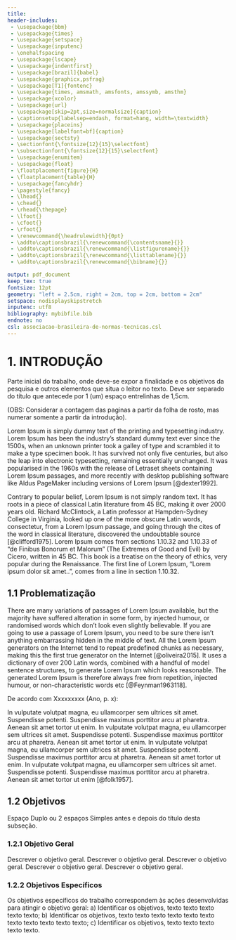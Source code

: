 ```yaml
---
title:
header-includes:
 - \usepackage{bbm}
 - \usepackage{times}
 - \usepackage{setspace}
 - \usepackage{inputenc}
 - \onehalfspacing
 - \usepackage{lscape}
 - \usepackage{indentfirst}
 - \usepackage[brazil]{babel}
 - \usepackage{graphicx,psfrag}
 - \usepackage[T1]{fontenc}
 - \usepackage{times, amsmath, amsfonts, amssymb, amsthm}
 - \usepackage{xcolor}
 - \usepackage{url}
 - \usepackage[skip=2pt,size=normalsize]{caption}
 - \captionsetup{labelsep=endash, format=hang, width=\textwidth} 
 - \usepackage{placeins}
 - \usepackage[labelfont=bf]{caption}
 - \usepackage{sectsty}
 - \sectionfont{\fontsize{12}{15}\selectfont}
 - \subsectionfont{\fontsize{12}{15}\selectfont}
 - \usepackage{enumitem}
 - \usepackage{float}
 - \floatplacement{figure}{H}
 - \floatplacement{table}{H}
 - \usepackage{fancyhdr}
 - \pagestyle{fancy}
 - \lhead{}
 - \chead{}
 - \rhead{\thepage}
 - \lfoot{}
 - \cfoot{}
 - \rfoot{}
 - \renewcommand{\headrulewidth}{0pt}
 - \addto\captionsbrazil{\renewcommand{\contentsname}{}}
 - \addto\captionsbrazil{\renewcommand{\listfigurename}{}}
 - \addto\captionsbrazil{\renewcommand{\listtablename}{}}
 - \addto\captionsbrazil{\renewcommand{\bibname}{}}

output: pdf_document
keep_tex: true
fontsize: 12pt
geometry: "left = 2.5cm, right = 2cm, top = 2cm, bottom = 2cm"
setspace: nodisplayskipstretch
inputenc: utf8
bibliography: mybibfile.bib
endnote: no
csl: associacao-brasileira-de-normas-tecnicas.csl
---
```


# 1. INTRODUÇÃO

```{=tex}
\setlength{\parindent}{1.25cm}
\setstretch{1.25}
```
Parte inicial do trabalho, onde deve-se expor a finalidade e os objetivos da pesquisa e outros elementos que situa o leitor no texto. Deve ser separado do título que antecede por 1 (um) espaço entrelinhas de 1,5cm.

(OBS: Considerar a contagem das paginas a partir da folha de rosto, mas numerar somente a partir da introdução).

Lorem Ipsum is simply dummy text of the printing and typesetting industry. Lorem Ipsum has been the industry's standard dummy text ever since the 1500s, when an unknown printer took a galley of type and scrambled it to make a type specimen book. It has survived not only five centuries, but also the leap into electronic typesetting, remaining essentially unchanged. It was popularised in the 1960s with the release of Letraset sheets containing Lorem Ipsum passages, and more recently with desktop publishing software like Aldus PageMaker including versions of Lorem Ipsum [@dexter1992].

Contrary to popular belief, Lorem Ipsum is not simply random text. It has roots in a piece of classical Latin literature from 45 BC, making it over 2000 years old. Richard McClintock, a Latin professor at Hampden-Sydney College in Virginia, looked up one of the more obscure Latin words, consectetur, from a Lorem Ipsum passage, and going through the cites of the word in classical literature, discovered the undoubtable source [@clifford1975]. Lorem Ipsum comes from sections 1.10.32 and 1.10.33 of "de Finibus Bonorum et Malorum" (The Extremes of Good and Evil) by Cicero, written in 45 BC. This book is a treatise on the theory of ethics, very popular during the Renaissance. The first line of Lorem Ipsum, "Lorem ipsum dolor sit amet..", comes from a line in section 1.10.32.

## 1.1 Problematização

There are many variations of passages of Lorem Ipsum available, but the majority have suffered alteration in some form, by injected humour, or randomised words which don't look even slightly believable. If you are going to use a passage of Lorem Ipsum, you need to be sure there isn't anything embarrassing hidden in the middle of text. All the Lorem Ipsum generators on the Internet tend to repeat predefined chunks as necessary, making this the first true generator on the Internet [@oliveira2015]. It uses a dictionary of over 200 Latin words, combined with a handful of model sentence structures, to generate Lorem Ipsum which looks reasonable. The generated Lorem Ipsum is therefore always free from repetition, injected humour, or non-characteristic words etc [@Feynman1963118].

De acordo com Xxxxxxxxx (Ano, p. x):

```{=tex}
\newenvironment{citlon}
{\vspace{0.5cm}\hfill\begin{minipage}[c]{12cm}\setstretch{1.0}\small}
{\end{minipage}\vspace{0.5cm}}
```
```{=tex}
\vspace{0.5cm}\hfill\begin{minipage}[c]{12cm}\setstretch{1.0}\small
Lorem ipsum dolor sit amet, consectetur adipiscing elit, sed do eiusmod tempor incididunt ut labore et dolore magna aliqua. Ut enim ad minim veniam, quis nostrud exercitation ullamco laboris nisi ut aliquip ex ea commodo consequat. Duis aute irure dolor in reprehenderit in voluptate velit esse cillum dolore eu fugiat nulla pariatur. (Xxxxx)
\end{minipage}\vspace{0.5cm}
```
In vulputate volutpat magna, eu ullamcorper sem ultrices sit amet. Suspendisse potenti. Suspendisse maximus porttitor arcu at pharetra. Aenean sit amet tortor ut enim. In vulputate volutpat magna, eu ullamcorper sem ultrices sit amet. Suspendisse potenti. Suspendisse maximus porttitor arcu at pharetra. Aenean sit amet tortor ut enim. In vulputate volutpat magna, eu ullamcorper sem ultrices sit amet. Suspendisse potenti. Suspendisse maximus porttitor arcu at pharetra. Aenean sit amet tortor ut enim. In vulputate volutpat magna, eu ullamcorper sem ultrices sit amet. Suspendisse potenti. Suspendisse maximus porttitor arcu at pharetra. Aenean sit amet tortor ut enim [@folk1957].

## 1.2 Objetivos

Espaço Duplo ou 2 espaços Simples antes e depois do título desta subseção.

### 1.2.1 Objetivo Geral

Descrever o objetivo geral. Descrever o objetivo geral. Descrever o objetivo geral. Descrever o objetivo geral. Descrever o objetivo geral.

### 1.2.2 Objetivos Específicos

Os objetivos específicos do trabalho correspondem às ações desenvolvidas para atingir o objetivo geral: a) Identificar os objetivos, texto texto texto texto texto; b) Identificar os objetivos, texto texto texto texto texto texto texto texto texto texto texto; c) Identificar os objetivos, texto texto texto texto texto.
